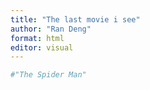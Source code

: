 ```yaml
---
title: "The last movie i see"
author: "Ran Deng"
format: html
editor: visual
---
```


```r
#"The Spider Man"
```
